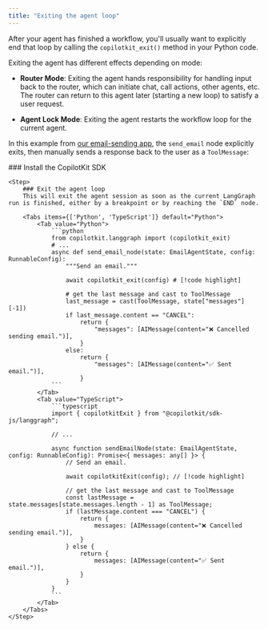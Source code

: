 ```yaml
---
title: "Exiting the agent loop"
---
```


After your agent has finished a workflow, you'll usually want to explicitly end that loop by calling the `copilotkit_exit()` method in your Python code.

Exiting the agent has different effects depending on mode:

- **Router Mode**: Exiting the agent hands responsibility for handling input back to the router, which can initiate chat, call actions, other agents, etc. The router can return to this agent later (starting a new loop) to satisfy a user request.

- **Agent Lock Mode**: Exiting the agent restarts the workflow loop for the current agent.

In this example from [our email-sending app](https://github.com/copilotkit/copilotkit/tree/main/examples/coagents-qa), the `send_email` node explicitly exits, then manually sends a response back to the user as a `ToolMessage`:

<Steps>
    <Step>
        ### Install the CopilotKit SDK
        <InstallSDKSnippet components={props.components}/>
    </Step>

    <Step>
        ### Exit the agent loop
        This will exit the agent session as soon as the current LangGraph run is finished, either by a breakpoint or by reaching the `END` node.

        <Tabs items={['Python', 'TypeScript']} default="Python">
            <Tab value="Python">
                ```python
                from copilotkit.langgraph import (copilotkit_exit)
                # ...
                async def send_email_node(state: EmailAgentState, config: RunnableConfig):
                    """Send an email."""

                    await copilotkit_exit(config) # [!code highlight]

                    # get the last message and cast to ToolMessage
                    last_message = cast(ToolMessage, state["messages"][-1])
                    if last_message.content == "CANCEL":
                        return {
                            "messages": [AIMessage(content="❌ Cancelled sending email.")],
                        }
                    else:
                        return {
                            "messages": [AIMessage(content="✅ Sent email.")],
                        }
                ```
            </Tab>
            <Tab value="TypeScript">
                ```typescript
                import { copilotkitExit } from "@copilotkit/sdk-js/langgraph";

                // ...

                async function sendEmailNode(state: EmailAgentState, config: RunnableConfig): Promise<{ messages: any[] }> {
                    // Send an email.

                    await copilotkitExit(config); // [!code highlight]

                    // get the last message and cast to ToolMessage
                    const lastMessage = state.messages[state.messages.length - 1] as ToolMessage;
                    if (lastMessage.content === "CANCEL") {
                        return {
                            messages: [AIMessage(content="❌ Cancelled sending email.")],
                        }
                    } else {
                        return {
                            messages: [AIMessage(content="✅ Sent email.")],
                        }
                    }
                }
                ```
            </Tab>
        </Tabs>
    </Step>
</Steps>

